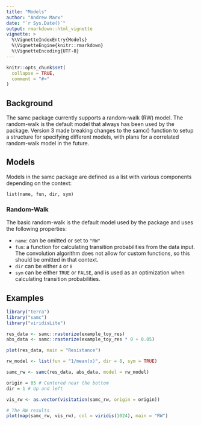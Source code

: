 ```yaml
---
title: "Models"
author: "Andrew Marx"
date: "`r Sys.Date()`"
output: rmarkdown::html_vignette
vignette: >
  %\VignetteIndexEntry{Models}
  %\VignetteEngine{knitr::rmarkdown}
  %\VignetteEncoding{UTF-8}
---
```


```r
knitr::opts_chunk$set(
  collapse = TRUE,
  comment = "#>"
)
```

## Background

The samc package currently supports a random-walk (RW) model. The random-walk is the default model that always has been used by the package. Version 3 made breaking changes to the samc() function to setup a structure for specifying different models, with plans for a correlated random-walk model in the future.

## Models

Models in the samc package are defined as a list with various components depending on the context:

```
list(name, fun, dir, sym)
```

### Random-Walk

The basic random-walk is the default model used by the package and uses the following properties:

- `name`: can be omitted or set to `"RW"`
- `fun`: a function for calculating transition probabilities from the data input. The convolution algorithm does not allow for custom functions, so this should be omitted in that context.
- `dir` can be either `4` or `8`
- `sym` can be either `TRUE` or `FALSE`, and is used as an optimization when calculating transition probabilities.


## Examples

```r
library("terra")
library("samc")
library("viridisLite")

res_data <- samc::rasterize(example_toy_res)
abs_data <- samc::rasterize(example_toy_res * 0 + 0.05)

plot(res_data, main = "Resistance")

rw_model <- list(fun = "1/mean(x)", dir = 8, sym = TRUE)

samc_rw <- samc(res_data, abs_data, model = rw_model)

origin = 85 # Centered near the bottom
dir = 1 # Up and left

vis_rw <- as.vector(visitation(samc_rw, origin = origin))

# The RW results
plot(map(samc_rw, vis_rw), col = viridis(1024), main = "RW")

```
